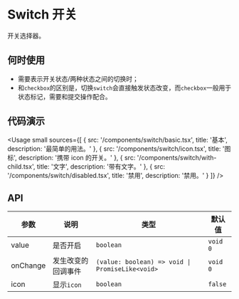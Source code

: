 
# Switch 开关

开关选择器。

## 何时使用

- 需要表示开关状态/两种状态之间的切换时；
- 和`checkbox`的区别是，切换`switch`会直接触发状态改变，而`checkbox`一般用于状态标记，需要和提交操作配合。

## 代码演示

<Usage
  small
  sources={[
    {
      src: '/components/switch/basic.tsx',
      title: '基本',
      description: '最简单的用法。'
    },
    {
      src: '/components/switch/icon.tsx',
      title: '图标',
      description: '携带 icon 的开关。'
    },
    {
      src: '/components/switch/with-child.tsx',
      title: '文字',
      description: '带有文字。'
    },
    {
      src: '/components/switch/disabled.tsx',
      title: '禁用',
      description: '禁用。'
    }
  ]}
/>

## API

| 参数     | 说明               | 类型                                            | 默认值   |
| -------- | ------------------ | ----------------------------------------------- | -------- |
| value    | 是否开启           | `boolean`                                       | `void 0` |
| onChange | 发生改变的回调事件 | `(value: boolean) => void \| PromiseLike<void>` | `void 0` |
| icon     | 显示`icon`         | `boolean`                                       | `false`  |
